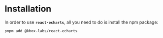 # Installation

In order to use **`react-echarts`**, all you need to do is install the npm package:

```sh
pnpm add @kbox-labs/react-echarts
```